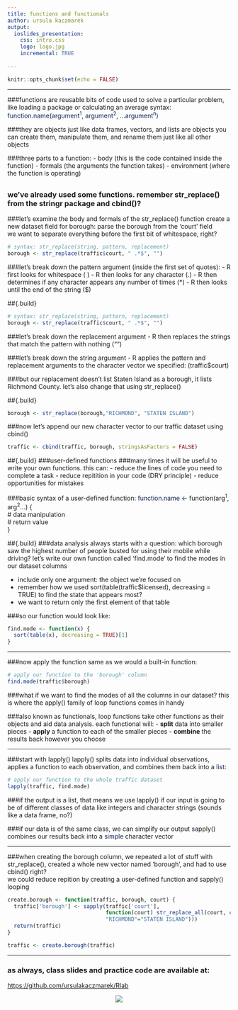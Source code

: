 ```yaml
---
title: functions and functionals
author: ursula kaczmarek
output: 
  ioslides_presentation:
    css: intro.css
    logo: logo.jpg
    incremental: TRUE
    
---
```


```r
knitr::opts_chunk$set(echo = FALSE)
```

----

###functions are reusable bits of code used to solve a particular problem, like loading a package or calculating an average
syntax: <span style="color:#0e2451">function.name(argument^1^, argument^2^, ...argument^n^)</span>

###they are objects just like data frames, vectors, and lists are objects
you can create them, manipulate them, and rename them just like all other objects

###three parts to a function:
- body (this is the code contained inside the function)
- formals (the arguments the function takes)
- environment (where the function is operating)

## {.build}
### we've already used some functions. remember str_replace() from the stringr package and cbind()?  

###let's examine the body and formals of the str_replace() function
create a new dataset field for borough: parse the borough from the 'court' field  
we want to separate everything before the first bit of whitespace, right?

```r
# syntax: str_replace(string, pattern, replacement)
borough <- str_replace(traffic$court, " .*$", "")
```

###let's break down the pattern argument (inside the first set of quotes):
- R first looks for whitespace ( )
- R then looks for any character (.)
- R then determines if any character appears any number of times (*)
- R then looks until the end of the string ($)

##{.build}
```r
# syntax: str_replace(string, pattern, replacement)
borough <- str_replace(traffic$court, " .*$", "")
```

###let's break down the replacement argument
- R then replaces the strings that match the pattern with nothing ("")

###let's break down the string argument 
- R applies the pattern and replacement arguments to the character vector we specified: (traffic$court)

###but our replacement doesn't list Staten Island as a borough, it lists Richmond County.
let's also change that using str_replace()

##{.build}
```r
borough <- str_replace(borough,"RICHMOND", "STATEN ISLAND")
```

###now let's append our new character vector to our traffic dataset using cbind()
```r
traffic <- cbind(traffic, borough, stringsAsFactors = FALSE)
```

##{.build}
###user-defined functions
###many times it will be useful to write your own functions. this can:
- reduce the lines of code you need to complete a task
- reduce repitition in your code (DRY principle)
- reduce opportunities for mistakes

###basic syntax of a user-defined function:
<span style="color:#0e2451">function.name <- </span>function(arg^1^, arg^2^...) {  
  # data manipulation  
  # return value  
}

##{.build}
###data analysis always starts with a question: which borough saw the highest number of people busted for using their mobile while driving?
let's write our own function called 'find.mode' to find the modes in our dataset columns

- include only one argument: the object we're focused on
- remember how we used sort(table(traffic$licensed), decreasing = TRUE) to find the state that appears most?
- we want to return only the first element of that table

###so our function would look like:
```r
find.mode <- function(x) {
  sort(table(x), decreasing = TRUE)[1]
}
```

----

###now apply the function same as we would a built-in function:

```r
# apply our function to the 'borough' column
find.mode(traffic$borough)
```

###what if we want to find the modes of all the columns in our dataset?
this is where the apply() family of loop functions comes in handy

###also known as functionals, loop functions take other functions as their objects and aid data analysis. each functional will:
- **split** data into smaller pieces
- **apply** a function to each of the smaller pieces
- **combine** the results back however you choose

----

###start with lapply()
<span style="color:#0e2451">l</span>apply() splits data into individual observations, applies a function to each observation, and combines them back into a <span style="color:#0e2451">list</span>:

```r
# apply our function to the whole traffic dataset
lapply(traffic, find.mode)
```

###if the output is a list, that means we use lapply() if our input is going to be of different classes of data like integers and character strings (sounds like a data frame, no?)

###if our data is of the same class, we can simplify our output
<span style="color:#0e2451">s</span>apply() combines our results back into a <span style="color:#0e2451">simple</span> character vector

----
###when creating the borough column, we repeated a lot of stuff with str_replace(), created a whole new vector named 'borough', and had to use cbind() right?  
we could reduce repition by creating a user-defined function and sapply() looping 

```r
create.borough <- function(traffic, borough, court) {
  traffic['borough'] <- sapply(traffic['court'], 
                               function(court) str_replace_all(court, c(" .*$"="",
                               "RICHMOND"="STATEN ISLAND")))
  return(traffic)
}

traffic <- create.borough(traffic)
```

____
### as always, class slides and practice code are available at:
[https://github.com/ursulakaczmarek/Rlab](https://github.com/ursulakaczmarek/Rlab)

<center> ![](github.jpg)</center>

